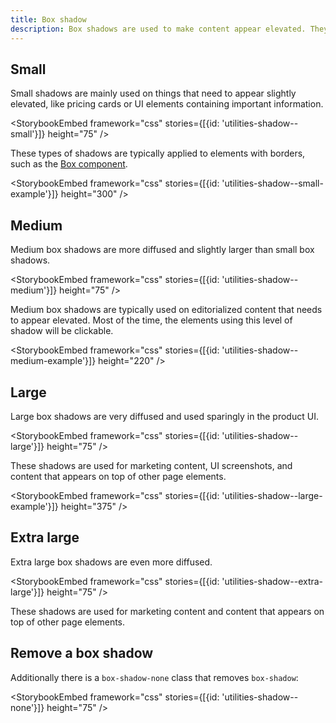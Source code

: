 ```yaml
---
title: Box shadow
description: Box shadows are used to make content appear elevated. They are typically applied to containers of content that users need to pay attention to or content that appears on top of (overlapping) other elements on the page (like a pop-over or modal).
---
```



## Small

Small shadows are mainly used on things that need to appear slightly elevated, like pricing cards or UI elements containing important information.

<StorybookEmbed framework="css" stories={[{id: 'utilities-shadow--small'}]} height="75" />

These types of shadows are typically applied to elements with borders, such as the [Box component](/components/box).

<StorybookEmbed framework="css" stories={[{id: 'utilities-shadow--small-example'}]} height="300" />

## Medium

Medium box shadows are more diffused and slightly larger than small box shadows.

<StorybookEmbed framework="css" stories={[{id: 'utilities-shadow--medium'}]} height="75" />

Medium box shadows are typically used on editorialized content that needs to appear elevated. Most of the time, the elements using this level of shadow will be clickable.

<StorybookEmbed framework="css" stories={[{id: 'utilities-shadow--medium-example'}]} height="220" />

## Large

Large box shadows are very diffused and used sparingly in the product UI.

<StorybookEmbed framework="css" stories={[{id: 'utilities-shadow--large'}]} height="75" />

These shadows are used for marketing content, UI screenshots, and content that appears on top of other page elements.

<StorybookEmbed framework="css" stories={[{id: 'utilities-shadow--large-example'}]} height="375" />

## Extra large

Extra large box shadows are even more diffused.

<StorybookEmbed framework="css" stories={[{id: 'utilities-shadow--extra-large'}]} height="75" />

These shadows are used for marketing content and content that appears on top of other page elements.

## Remove a box shadow

Additionally there is a `box-shadow-none` class that removes `box-shadow`:

<StorybookEmbed framework="css" stories={[{id: 'utilities-shadow--none'}]} height="75" />
